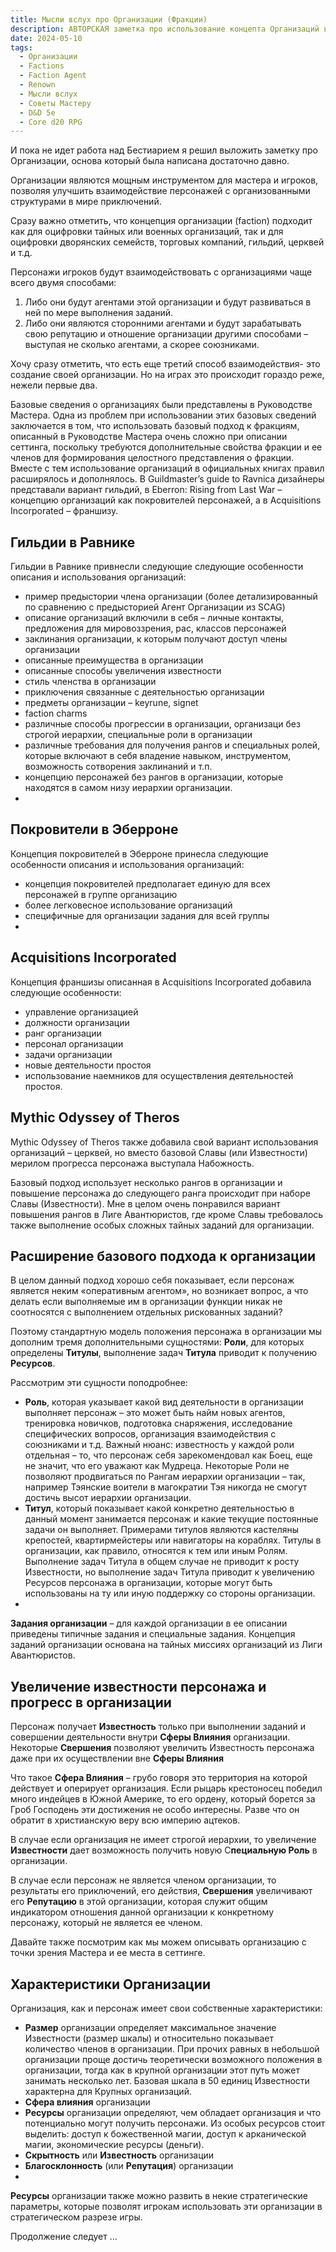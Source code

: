 ```yaml
---
title: Мысли вслух про Организации (Фракции)
description: АВТОРСКАЯ заметка про использование концепта Организаций в НРИ.
date: 2024-05-10
tags:
  - Организации
  - Factions
  - Faction Agent
  - Renown
  - Мысли вслух
  - Советы Мастеру
  - D&D 5e
  - Core d20 RPG
---
```


И пока не идет работа над Бестиарием я решил выложить заметку про Организации, основа который была написана достаточно давно.

Организации являются мощным инструментом для мастера и игроков, позволяя улучшить взаимодействие персонажей с организованными структурами в мире приключений.

Сразу важно отметить, что концепция организации (faction) подходит как для оцифровки тайных или военных организаций, так и для оцифровки дворянских семейств, торговых компаний, гильдий, церквей и т.д.

Персонажи игроков будут взаимодействовать с организациями чаще всего двумя способами:
1.	Либо они будут агентами этой организации и будут развиваться в ней по мере выполнения заданий.
2.	Либо они являются сторонними агентами и будут зарабатывать свою репутацию и отношение организации другими способами – выступая не сколько агентами, а скорее союзниками.

Хочу сразу отметить, что есть еще третий способ взаимодействия- это создание своей организации. Но на играх это происходит гораздо реже, нежели первые два.

Базовые сведения о организациях были представлены в Руководстве Мастера. Одна из проблем при использовании этих базовых сведений заключается в том, что использовать базовый подход к фракциям, описанный в Руководстве Мастера очень сложно при описании сеттинга, поскольку требуются дополнительные свойства фракции и ее членов для формирования целостного представления о фракции.
Вместе с тем использование организаций в официальных книгах правил расширялось и дополнялось. В Guildmaster’s guide to Ravnica дизайнеры представали вариант гильдий, в Eberron: Rising from Last War –  концепцию организаций как покровителей персонажей, а в Acquisitions Incorporated – франшизу.

## Гильдии в Равнике

Гильдии в Равнике привнесли следующие следующие особенности описания и использования организаций:
- пример предыстории члена организации (более детализированный по сравнению с предысторией Агент Организации из SCAG)
-  описание организаций включили в себя – личные контакты, предложения для мировоззрения, рас, классов персонажей
- заклинания организации, к которым получают доступ члены организации
- описанные преимущества в организации
- описанные способы увеличения известности
- стиль членства в организации
- приключения связанные с деятельностью организации
- предметы организации – keyrune, signet
- faction charms
- различные способы прогрессии в организации, организаци без строгой иерархии, специальные роли в организации
- различные требования для получения рангов и специальных ролей, которые включают в себя владение навыком, инструментом, возможность сотворения заклинаний и т.п.
- концепцию персонажей без рангов в организации, которые находятся в самом низу иерархии организации.
- 
## Покровители в Эберроне

Концепция покровителей в Эберроне принесла следующие особенности описания и использования организаций:
- концепция покровителей предполагает единую для всех персонажей в группе организацию
- более легковесное использование организаций
- специфичные для организации задания для всей группы
- 
## Acquisitions Incorporated 

Концепция франшизы описанная в Acquisitions Incorporated добавила следующие особенности:
- управление организацией
- должности организации
- ранг организации
- персонал организации
- задачи организации
- новые деятельности простоя
- использование наемников для осуществления деятельностей простоя.
  
## Mythic Odyssey of Theros

Mythic Odyssey of Theros также добавила свой вариант использования организаций – церквей, но вместо базовой Славы (или Известности) мерилом прогресса персонажа выступала Набожность.

Базовый подход использует несколько рангов в организации и повышение персонажа до следующего ранга происходит при наборе Славы (Известности). Мне в целом очень понравился вариант повышения рангов в Лиге Авантюристов, где кроме Славы требовалось также выполнение особых сложных тайных заданий для организации.

## Расширение базового подхода к организации

В целом данный подход хорошо себя показывает, если персонаж является неким «оперативным агентом», но возникает вопрос, а что делать если выполняемые им в организации функции никак не соотносятся с выполнением отдельных рискованных заданий?

Поэтому стандартную модель положения персонажа в организации мы дополним тремя дополнительными сущностями: **Роли**, для которых определены **Титулы**, выполнение задач **Титула** приводит к получению **Ресурсов**.

Рассмотрим эти сущности поподробнее:
- **Роль**, которая указывает какой вид деятельности в организации выполняет персонаж – это может быть найм новых агентов, тренировка новичков, подготовка снаряжения, исследование специфических вопросов, организация взаимодействия с союзниками и т.д. Важный нюанс: известность у каждой роли отдельная – то, что персонаж себя зарекомендовал как Боец, еще не значит, что его уважают как Мудреца. Некоторые Роли не позволяют продвигаться по Рангам иерархии организации – так, например Тэянские воители в магократии Тэя никогда не смогут достичь высот иерархии организации.
- **Титул**, который показывает какой конкретно деятельностью в данный момент занимается персонаж и какие текущие постоянные задачи он выполняет. Примерами титулов являются кастеляны крепостей, квартирмейстеры или навигаторы на кораблях. Титулы в организации, как правило, относятся к тем или иным Ролям. Выполнение задач Титула в общем случае не приводит к росту Известности, но выполнение задач Титула приводит к увеличению Ресурсов персонажа в организации, которые могут быть использованы на ту или иную поддержку со стороны организации.
- 
**Задания организации** – для каждой организации в ее описании приведены типичные задания и специальные задания. Концепция заданий организации основана на тайных миссиях организаций из Лиги Авантюристов.

## Увеличение известности персонажа и прогресс в организации

Персонаж получает **Известность** только при выполнении заданий и совершении деятельности внутри **Сферы Влияния** организации. Некоторые **Свершения** позволяют увеличить Известность персонажа даже при их осуществлении вне **Сферы Влияния**

Что такое **Сфера Влияния** – грубо говоря это территория на которой действует и оперирует организация. Если рыцарь крестоносец победил много индейцев в Южной Америке, то его ордену, который борется за Гроб Господень эти достижения не особо интересны. Разве что он обратит в христианскую веру всю империю ацтеков.

В случае если организация не имеет строгой иерархии, то увеличение **Известности** дает возможность получить новую С**пециальную Роль** в организации.

В случае если персонаж не является членом организации, то результаты его приключений, его действия, **Свершения** увеличивают его **Репутацию** в этой организации, которая служит общим индикатором отношения данной организации к конкретному персонажу, который не является ее членом.

Давайте также посмотрим как мы можем описывать организацию с точки зрения Мастера и ее места в сеттинге.

## Характеристики Организации

Организация, как и персонаж имеет свои собственные характеристики:
- **Размер** организации определяет максимальное значение Известности (размер шкалы) и относительно показывает количество членов в организации. При прочих равных в небольшой организации проще достичь теоретически возможного положения в организации, тогда как в крупной организации этот путь может занимать несколько лет. Базовая шкала в 50 единиц Известности характерна для Крупных организаций.
- **Сфера влияния** организации
- **Ресурсы** организации определяют, чем обладает организация и что потенциально могут получить персонажи. Из особых ресурсов стоит выделить: доступ к божественной магии, доступ к арканической магии, экономические ресурсы (деньги). 
- **Скрытность** или **Известность** организации
- **Благосклонность** (или **Репутация**) организации
- 
**Ресурсы** организации также можно развить в некие стратегические параметры, которые позволят игрокам использовать эти организации в стратегическом разрезе игры.

Продолжение следует ...

